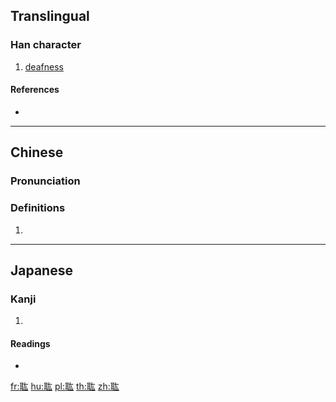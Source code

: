 {{character info/new}}
==Translingual==

===Han character===
{{Han char|rn=128|rad=耳|as=04|sn=10|four=14132|canj=SJKI|ids=⿰耳厷}}

# [[deafness]]

====References====
* {{Han ref|kx=0966.130|dkj=29025|dj=1414.150|hdz=42784.140|uh=803E|ud=32830|bh=D367|bd=54119}}

----

==Chinese==
{{zh-forms}}

===Pronunciation===
{{zh-pron
|m=hóng
|c=wang4
|mn=hông
|mc=y
|oc=y
|ma=
|cat=n
}}

===Definitions===
{{zh-hanzi}}

# {{rfdef|lang=zh}}

----

==Japanese==

===Kanji===
{{ja-kanji|grade=|rs=耳04}}

# {{defn|lang=ja|sort=耳04}}

====Readings====
* {{ja-readings|on=[[こう]] (kō), [[おう]] (ō)|kun=[[ささやく]] (sasayaku)|nanori=}}

[[fr:耾]]
[[hu:耾]]
[[pl:耾]]
[[th:耾]]
[[zh:耾]]